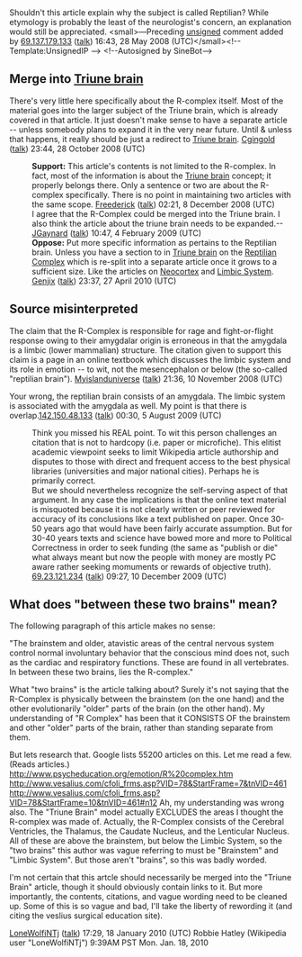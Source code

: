 <article id="5901637" title=Talk:Reptilian complex>
	<talkpage id="5901637" title="Talk:Reptilian complex">

{{WPMED|class=Start|importance=Low|neurology=yes|neurology-imp=Mid}}
Shouldn't this article explain why the subject is called Reptilian? While etymology is probably the least of the neurologist's concern, an explanation would still be appreciated.  &lt;small&gt;—Preceding [[Wikipedia:Signatures|unsigned]] comment added by [[Special:Contributions/69.137.179.133|69.137.179.133]] ([[User talk:69.137.179.133|talk]]) 16:43, 28 May 2008 (UTC)&lt;/small&gt;&lt;!-- Template:UnsignedIP --&gt; &lt;!--Autosigned by SineBot--&gt;

== Merge into [[Triune brain]] ==

There's very little here specifically about the R-complex itself. Most of the material goes into the larger subject of the Triune brain, which is already covered in that article. It just doesn't make sense to have a separate article -- unless somebody plans to expand it in the very near future. Until &amp; unless that happens, it really should be just a redirect to [[Triune brain]]. [[User:Cgingold|Cgingold]] ([[User talk:Cgingold|talk]]) 23:44, 28 October 2008 (UTC)
:'''Support:'''  This article's contents is not limited to the R-complex.  In fact, most of the information is about the [[Triune brain]] concept; it properly belongs there.  Only a sentence or two are about the R-complex specifically.  There is no point in maintaining two articles with the same scope. [[User:Freederick|Freederick]] ([[User talk:Freederick|talk]]) 02:21, 8 December 2008 (UTC)
: I agree that the R-Complex could be merged into the Triune brain.  I also think the article about the triune brain needs to be expanded.--[[User:JGaynard|JGaynard]] ([[User talk:JGaynard|talk]]) 10:47, 4 February 2009 (UTC)
:'''Oppose:''' Put more specific information as pertains to the Reptilian brain. Unless you have a section to in [[Triune brain]] on the [[Reptilian Complex]] which is re-split into a separate article once it grows to a sufficient size. Like the articles on [[Neocortex]] and [[Limbic System]]. [[User:Genjix|Genjix]] ([[User talk:Genjix|talk]]) 23:37, 27 April 2010 (UTC)

== Source misinterpreted ==

The claim that the R-Complex is responsible for rage and fight-or-flight response owing to their amygdalar origin is erroneous in that the amygdala is a limbic (lower mammalian) structure.  The citation given to support this claim is a page in an online textbook which discusses the limbic system and its role in emotion -- to wit, not the mesencephalon or below (the so-called &quot;reptilian brain&quot;).
[[User:Myislanduniverse|Myislanduniverse]] ([[User talk:Myislanduniverse|talk]]) 21:36, 10 November 2008 (UTC)

Your wrong, the reptilian brain consists of an amygdala. The limbic system is associated with the amygdala as well. My point is that there is overlap.[[Special:Contributions/142.150.48.133|142.150.48.133]] ([[User talk:142.150.48.133|talk]]) 00:30, 5 August 2009 (UTC)

:Think you missed his REAL point. To wit this person challenges an citation that is not to hardcopy (i.e. paper or microfiche). This  elitist academic viewpoint seeks to limit Wikipedia article authorship and disputes to those with direct and frequent access to the best physical libraries (universities and major national cities). Perhaps he is primarily correct. 
:But we should nevertheless recognize the self-serving aspect of that argument. In any case the implications is that the online text material is misquoted because it is not clearly written or peer reviewed for accuracy of its conclusions like a text published on paper. Once 30-50 years ago that would have been fairly accurate assumption. But for 30-40 years texts and science have bowed more and more to Political Correctness in order to seek funding (the same as &quot;publish or die&quot; what always meant but now the people with money are mostly PC aware rather seeking momuments or rewards of objective truth). [[Special:Contributions/69.23.121.234|69.23.121.234]] ([[User talk:69.23.121.234|talk]]) 09:27, 10 December 2009 (UTC)

== What does &quot;between these two brains&quot; mean? ==

The following paragraph of this article makes no sense:

&quot;The brainstem and older, atavistic areas of the central nervous system control normal involuntary behavior that the conscious mind does not, such as the cardiac and respiratory functions. These are found in all vertebrates. In between these two brains, lies the R-complex.&quot;

What &quot;two brains&quot; is the article talking about?  Surely it's not saying that the R-Complex is physically between the brainstem (on the one hand) and the other evolutionarily &quot;older&quot; parts of the brain (on the other hand).  My understanding of &quot;R Complex&quot; has been that it CONSISTS OF the brainstem and other &quot;older&quot; parts of the brain, rather than standing separate from them.  

But lets research that.  Google lists 55200 articles on this.  Let me read a few.  (Reads articles.)
http://www.psycheducation.org/emotion/R%20complex.htm
http://www.vesalius.com/cfoli_frms.asp?VID=78&amp;StartFrame=7&amp;tnVID=461
http://www.vesalius.com/cfoli_frms.asp?VID=78&amp;StartFrame=10&amp;tnVID=461#n12
Ah, my understanding was wrong also.  The &quot;Triune Brain&quot; model actually EXCLUDES the areas I thought the R-complex was made of.  Actually, the R-Complex consists of the Cerebral Ventricles, the Thalamus, the Caudate Nucleus, and the Lenticular Nucleus.  All of these are above the brainstem, but below the Limbic System, so the &quot;two brains&quot; this author was vague referring to must be &quot;Brainstem&quot; and &quot;Limbic System&quot;.  But those aren't &quot;brains&quot;, so this was badly worded.

I'm not certain that this artcle should necessarily be merged into the &quot;Triune Brain&quot; article, though it should obviously contain links to it.  But more importantly, the contents, citations, and vague wording need to be cleaned up.  Some of this is so vague and bad, I'll take the liberty of rewording it (and citing the veslius surgical education site).

[[User:LoneWolfiNTj|LoneWolfiNTj]] ([[User talk:LoneWolfiNTj|talk]]) 17:29, 18 January 2010 (UTC) Robbie Hatley (Wikipedia user &quot;LoneWolfiNTj&quot;) 9:39AM PST Mon. Jan. 18, 2010
	</talkpage>
</article>